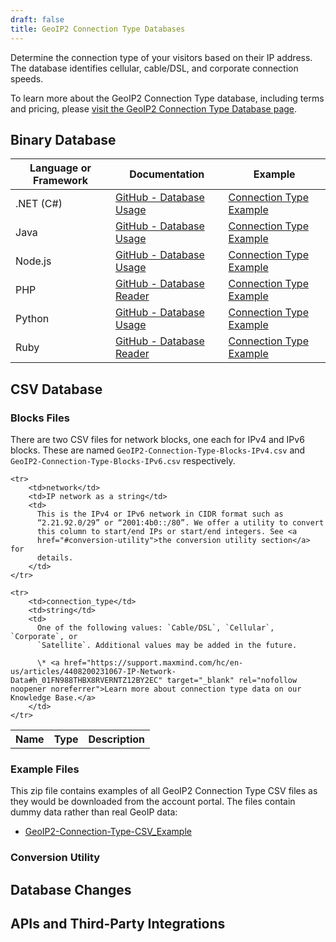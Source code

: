 ```yaml
---
draft: false
title: GeoIP2 Connection Type Databases
---
```



Determine the connection type of your visitors based on their IP address. The
database identifies cellular, cable/DSL, and corporate connection speeds.

To learn more about the GeoIP2 Connection Type database, including terms and
pricing, please
[visit the GeoIP2 Connection Type Database page](https://www.maxmind.com/en/geoip2-connection-type-database).

<DataPrivacyWarning />

## Binary Database

<BinaryDatabases />

| Language or Framework | Documentation                                                                      | Example                                                                                      |
| --------------------- | ---------------------------------------------------------------------------------- | -------------------------------------------------------------------------------------------- |
| .NET (C#)             | [GitHub - Database Usage](https://github.com/maxmind/GeoIP2-dotnet#database-usage) | [Connection Type Example](https://github.com/maxmind/GeoIP2-dotnet#connection-type-database) |
| Java                  | [GitHub - Database Usage](https://github.com/maxmind/GeoIP2-java#database-usage)   | [Connection Type Example](https://github.com/maxmind/GeoIP2-java#connection-type)            |
| Node.js               | [GitHub - Database Usage](https://github.com/maxmind/GeoIP2-node#database-usage)   | [Connection Type Example](https://github.com/maxmind/GeoIP2-node#connection-type-example)    |
| PHP                   | [GitHub - Database Reader](https://github.com/maxmind/GeoIP2-php#database-reader)  | [Connection Type Example](https://github.com/maxmind/GeoIP2-php#connection-type-example)     |
| Python                | [GitHub - Database Usage](https://github.com/maxmind/GeoIP2-python#database-usage) | [Connection Type Example](https://github.com/maxmind/GeoIP2-python#connection-type-database) |
| Ruby                  | [GitHub - Database Reader](https://github.com/maxmind/GeoIP2-ruby#database-reader) | [Connection Type Example](https://github.com/maxmind/GeoIP2-ruby#connection-type-example)    |

## CSV Database

<CsvDatabasesIntro />

<ZipFileContent product-name="GeoIP2-Connection-Type" />

<FileFormat />

### Blocks Files

There are two CSV files for network blocks, one each for IPv4 and IPv6 blocks.
These are named `GeoIP2-Connection-Type-Blocks-IPv4.csv` and
`GeoIP2-Connection-Type-Blocks-IPv6.csv` respectively.

<table>
  <tbody>
    <tr>
        <th>Name</th>
        <th>Type</th>
        <th>Description</th>
    </tr>

    <tr>
        <td>network</td>
        <td>IP network as a string</td>
        <td>
          This is the IPv4 or IPv6 network in CIDR format such as
          “2.21.92.0/29” or “2001:4b0::/80”. We offer a utility to convert
          this column to start/end IPs or start/end integers. See <a
          href="#conversion-utility">the conversion utility section</a> for
          details.
        </td>
    </tr>

    <tr>
        <td>connection_type</td>
        <td>string</td>
        <td>
          One of the following values: `Cable/DSL`, `Cellular`, `Corporate`, or
          `Satellite`. Additional values may be added in the future.

          \* <a href="https://support.maxmind.com/hc/en-us/articles/4408200231067-IP-Network-Data#h_01FN988THBX8RVERNTZ12BY2EC" target="_blank" rel="nofollow noopener noreferrer">Learn more about connection type data on our Knowledge Base.</a>
        </td>
    </tr>

  </tbody>
</table>

### Example Files

This zip file contains examples of all GeoIP2 Connection Type CSV files as they
would be downloaded from the account portal. The files contain dummy data rather
than real GeoIP data:

- [GeoIP2-Connection-Type-CSV_Example](/static/GeoIP2-Connection-Type-CSV_Example.zip)

### Conversion Utility

<ConversionUtility />

## Database Changes

<DatabaseChanges product="Connection Type" />

## APIs and Third-Party Integrations

<APIs />
